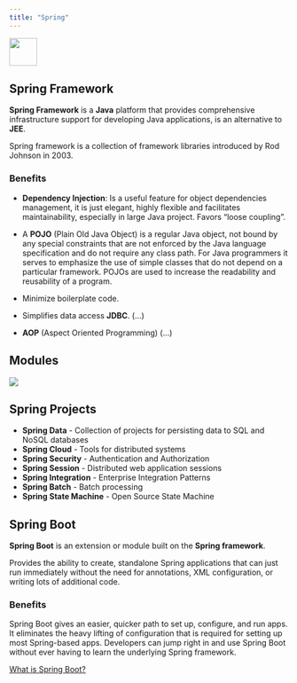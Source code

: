 ```yaml
---
title: "Spring"
---
```

![](images/2560px-Spring_Framework_Logo_2018.svg.png){fig-alt="Spring Logo" height=50 fig-align="center"}



## Spring Framework 


**Spring Framework** is a **Java** platform that provides comprehensive infrastructure support for developing Java applications, is an alternative to **JEE**.

Spring framework is a collection of framework libraries introduced by Rod Johnson in 2003.

### Benefits
- **Dependency Injection**: Is a useful feature for object dependencies management, it is just elegant, highly flexible and facilitates maintainability, especially in large Java project. Favors "loose coupling".

- A **POJO** (Plain Old Java Object)  is a regular Java object, not bound by any special constraints that are not enforced by the Java language specification and do not require any class path. For Java programmers it serves to emphasize the use of simple classes that do not depend on a particular framework. POJOs are used to increase the readability and reusability of a program.

- Minimize boilerplate code.

- Simplifies data access **JDBC**. (...)

- **AOP** (Aspect Oriented Programming) (...)


## Modules
![](images/spring-overview.png)

## Spring Projects
- **Spring Data** - Collection of projects for persisting data to SQL and NoSQL databases
- **Spring Cloud** - Tools for distributed systems
- **Spring Security** - Authentication and Authorization
- **Spring Session** - Distributed web application sessions
- **Spring Integration** - Enterprise Integration Patterns
- **Spring Batch** - Batch processing
- **Spring State Machine** - Open Source State Machine

## Spring Boot
**Spring Boot** is an extension or module built on the **Spring framework**.

Provides the ability to create, standalone Spring applications that can just run immediately without the need for annotations, XML configuration, or writing lots of additional code.

### Benefits
Spring Boot gives an easier, quicker path to set up, configure, and run apps. It eliminates the heavy lifting of configuration that is required for setting up most Spring-based apps. Developers can jump right in and use Spring Boot without ever having to learn the underlying Spring framework.

[What is Spring Boot?](https://azure.microsoft.com/en-us/resources/cloud-computing-dictionary/what-is-java-spring-boot/)
